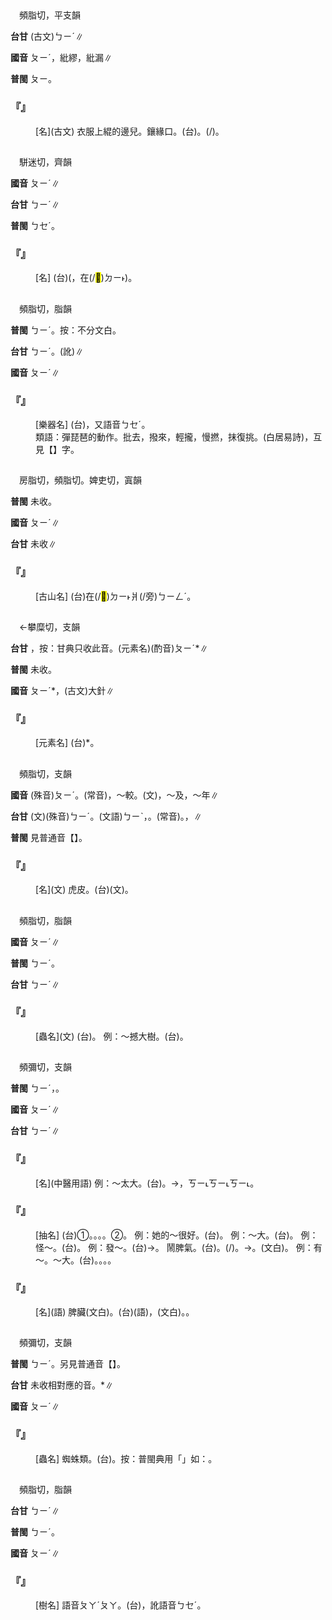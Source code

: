 
=={{ruby|紕|ㄆㄧˊ}}==

　頻脂切，平支韻

'''台甘''' (古文)<rt>ㄅㄧˊ</rt>{{ruby|。|ㄅㄧ}}{{ruby|。|ㄆㄧ}}{{ruby|(語)|ㄆㄨㆤ˪}}∥

'''國音''' <rt>ㄆㄧˊ</rt>{{ruby|。|ㄆㄧ}}，紕繆，紕漏∥

'''普閩''' <rt>ㄆㄧ</rt>。

    

==='''『{{ruby|紕|ㄆㄧˊ}}』'''===
: [名](古文) 衣服上緄的邊兒。鑲緣口。(台){{ruby|緄|ㄍㄨㄣˋ}}{{ruby|墘|ㄍㆪˊ}}。{{ruby|緣|ㄧㄢ˪}}(/{{ruby|沿|ㄧㄢˊ}}{{ruby|→|ㄧㄢ˫}}){{ruby|邊|ㄅㆪ}}。
    

=={{ruby|鼙|ㄆㄧˊ}}==

　駢迷切，齊韻

'''國音''' <rt>ㄆㄧˊ</rt>∥

'''台甘''' <rt>ㄅㄧˊ</rt>∥

'''普閩''' <rt>ㄅㆤˊ</rt>。

    

==='''『{{ruby|鼙|ㄆㄧˊ}}{{ruby|鼓|ㄍㄨˇ}}』'''===
: [名] (台)({{ruby|古|ㄍㆦˋ}}{{ruby|早|ㄗㄚˋ}}，在(/<mark>&#xf9853;</mark>)<rt>ㄉㄧ˫</rt>{{ruby|馬|ㆠㆤˋ}}{{ruby|頂|ㄉㄧㄥˋ}}{{ruby|敲|ㄎㄠ}}{{ruby|<mark>&#xffad2;</mark>|ㄌㆲ˪}}{{ruby|丌|ㆤ}}){{ruby|戰|ㄐㄧㄢ˪}}{{ruby|鼓|ㄍㆦˋ}}。
    

=={{ruby|琵|ㄆㄧˊ}}==

　頻脂切，脂韻

'''普閩''' <rt>ㄅㄧˊ</rt>{{ruby|。|ㄆㄧˊ}}。按：不分文白。

'''台甘''' <rt>ㄅㄧˊ</rt>。{{ruby|(語)|ㆣㄧˊ}}(訛)∥

'''國音''' <rt>ㄆㄧˊ</rt>∥

    

==='''『{{ruby|琵|ㄆㄧˊ}}{{ruby|琶|ㄆㄚˊ}}』'''===
: [樂器名] (台){{ruby|琵|ㄅㄧˊ}}{{ruby|琶|ㄅㆤˊ}}，又語音{{ruby|：|ㆣㄧˊ}}<rt>ㄅㆤˊ</rt>。
:類語：彈琵琶的動作。批去，撥來，輕攏，慢撚，抹復挑。(白居易詩)，互見【{{ruby|攏|ㄌㄨㄥˊ}}】字。
:
    

=={{ruby|阰|ㄆㄧˊ}}==

　房脂切，頻脂切。婢吏切，寘韻

'''普閩''' 未收。

'''國音''' <rt>ㄆㄧˊ</rt>∥

'''台甘''' 未收∥

    

==='''『{{ruby|阰|ㄆㄧˊ}}』'''===
: [古山名] (台)在(/<mark>&#xf9853;</mark>)<rt>ㄉㄧ˫</rt>{{ruby|楚|ㄘㆦˋ}}{{ruby|國|ㄍㆦㆶ}}{{ruby|南|ㄌㆰˊ}}爿(/旁)<rt>ㄅㄧㄥˊ</rt>。
    

=={{ruby|鈹|ㄆㄧˊ}}==

　←攀糜切，支韻{{ruby|＝|ㄆㄧ}}

'''台甘''' {{ruby|(文)|ㄆㄧ}}，按：甘典只收此音。(元素名)(酌音)<rt>ㄆㄧˊ</rt>*∥

'''普閩''' 未收。

'''國音''' <rt>ㄆㄧˊ</rt>*{{ruby|。|ㄆㄧ}}，(古文)大針∥

    

==='''『{{ruby|鈹|ㄆㄧˊ}}』'''===
: [元素名] (台){{ruby|鈹|ㄆㄧˊ}}*。
    

=={{ruby|比|ㄆㄧˊ}}==

　頻脂切，支韻

'''國音''' (殊音)<rt>ㄆㄧˊ</rt>。(常音){{ruby|比|ㄅㄧˇ}}，～較。(文){{ruby|比|ㄅㄧˋ}}，～及，～年∥

'''台甘''' (文)(殊音)<rt>ㄅㄧˊ</rt>。(文語)<rt>ㄅㄧˋ</rt>，{{ruby|比|ㄅㄧˋ}}{{ruby|校|ㄍㄠ˪}}。{{ruby|比|ㄅㄧˋ}}{{ruby|較|ㄍㄠ˪}}(常音)。{{ruby|(文)|ㄅㄧ˫}}，{{ruby|比|ㄅㄧ˫}}{{ruby|近|ㄍㄨㄣ˫/ㄍㄧㄣ˫}}∥

'''普閩''' 見普通音【{{ruby|比|ㄅㄧˇ}}】。

    

==='''『{{ruby|皋|ㄍㄠ}}{{ruby|比|ㄆㄧˊ}}』'''===
: [名](文) 虎皮。(台)(文){{ruby|虎|ㄏㆦˋ}}{{ruby|皮|ㄆㆤˊ/ㄆㄨㆤˊ}}。
    

=={{ruby|蚍|ㄆㄧˊ}}==

　頻脂切，脂韻

'''國音''' <rt>ㄆㄧˊ</rt>∥

'''普閩''' <rt>ㄅㄧˊ</rt>。

'''台甘''' <rt>ㄅㄧˊ</rt>∥

    

==='''『{{ruby|蚍|ㄆㄧˊ}}{{ruby|蜉|ㄈㄨˊ}}』'''===
: [蟲名](文) (台){{ruby|大|ㄉㄨㄚ˫}}{{ruby|隻|ㄐㄧㄚㆷ}}{{ruby|蚼|ㄍㄠˋ}}{{ruby|蟻|ㄏㄧㄚ˫}}。 例：～撼大樹。(台){{ruby|蚼|ㄍㄠˋ}}{{ruby|蟻|ㄏㄧㄚ˫}}{{ruby|想|ㄒㄧㆫ˫/ㄒㄧㆧ˫}}{{ruby|<mark>&#xffa49;</mark>|ㆠㆤㆷ/ㆠㄨㆤㆷ}}{{ruby|搖|ㄧㄜˊ}}{{ruby|大|ㄉㄨㄚ˫}}{{ruby|欉|ㄗㄤˊ}}{{ruby|樹|ㄑㄧㄨ˫}}。
    

=={{ruby|脾|ㄆㄧˊ}}==

　頻彌切，支韻

'''普閩''' <rt>ㄅㄧˊ</rt>{{ruby|。|ㄆㄧˊ}}，{{ruby|脾|ㄆㄧˊ}}{{ruby|氣|ㄎㄧ˪}}。

'''國音''' <rt>ㄆㄧˊ</rt>∥

'''台甘''' <rt>ㄅㄧˊ</rt>∥

    

==='''『{{ruby|脾|ㄆㄧˊ}}{{ruby|火|ㄏㄨㄛˇ}}』'''===
: [名](中醫用語) 例：～太大。(台){{ruby|脾|ㄅㄧˊ}}{{ruby|火|ㄏㆤˋ/ㄏㄨㆤˋ/ㄏㄜˋ}}{{ruby|大|ㄉㄨㄚ˫}}。→{{ruby|歹|ㄆㄞˋ/ㄆㆮˋ}}{{ruby|脾|ㄆㄧˊ}}{{ruby|氣|ㄎㄧ˪}}，{{ruby|歹|ㄆㄞˋ/ㄆㆮˋ}}{{ruby|性|ㄒㄧㄥ˪}}{{ruby|地|ㄉㄨㆤ˫/ㄉㆤ˫}}{{ruby|。|ㄅㄧˊ}}<rt>ㄎㄧ˪</rt>{{ruby|→|ㄅㄧ˫}}<rt>ㄎㄧ˪</rt>{{ruby|→|ㄆㆪ˫}}<rt>ㄎㄧ˪</rt>。
    

==='''『{{ruby|脾|ㄆㄧˊ}}{{ruby|氣|ㄑㄧˋ}}』'''===
: [抽名] (台)①{{ruby|性|ㄒㄧㄥ˪}}{{ruby|情|ㄐㄧㄥˊ}}。{{ruby|性|ㄒㄧㄥ˪}}{{ruby|地|ㄉㄨㆤ˫/ㄉㆤ˫}}。{{ruby|性|ㄒㄧㄥ˪}}{{ruby|質|ㄐㄧㆵ}}。{{ruby|性|ㄒㄧㄥ˪}}{{ruby|格|ㄍㆤㆷ}}。②{{ruby|愛|ㄞ˪}}{{ruby|受|ㄒㄧㄨ˫}}{{ruby|氣|ㄎㄧ˪}}{{ruby|丌|ㆤ}}{{ruby|癖|ㄆㄧㄚㆷ}}。 例：她的～很好。(台){{ruby|伊|ㄧ}}{{ruby|性|ㄒㄧㄥ˪}}{{ruby|情|ㄐㄧㄥˊ}}{{ruby|真|ㄐㄧㄣ}}{{ruby|好|ㄏㄜˋ}}。 例：～大。(台){{ruby|性|ㄒㄧㄥ˪}}{{ruby|地|ㄉㄨㆤ˫/ㄉㆤ˫}}{{ruby|真|ㄐㄧㄣ}}{{ruby|強|ㄍㄧㆲˊ}}。 例：怪～。(台){{ruby|怪|ㄍㄨㄞ˪}}{{ruby|癖|ㄆㄧㄚㆷ}}。 例：發～。(台){{ruby|發|ㄏㄨㄚㆵ}}{{ruby|性|ㄒㄧㄥ˪}}{{ruby|地|ㄉㆤ˫/ㄉㄨㆤ˫}}→{{ruby|受|ㄒㄧㄨ˫}}{{ruby|氣|ㄎㄧ˪}}。 鬧脾氣。(台){{ruby|受|ㄒㄧㄨ˫}}{{ruby|氣|ㄎㄧ˪}}。{{ruby|伊|ㄧ}}{{ruby|有|ㄨ˫}}{{ruby|揀|ㄍㄧㄥˋ}}{{ruby|食|ㄐㄧㄚㆷ ͘}}{{ruby|丌|ㆤ}}{{ruby|習|ㄒㄧㆴ ͘}}{{ruby|慣|ㄍㄨㄢ˪}}(/{{ruby|脾|ㄆㄧˊ}}{{ruby|氣|ㄎㄧ˪}})。→{{ruby|愛|ㄞ˪}}{{ruby|揀|ㄍㄧㄥˋ}}{{ruby|食|ㄐㄧㄚㆷ ͘}}。{{ruby|偏|ㄆㄧㄢ}}{{ruby|食|ㄒㄧㆵ ͘}}(文白)。 例：有～。～大。(台){{ruby|愛|ㄞ˪}}{{ruby|受|ㄒㄧㄨ˫}}{{ruby|氣|ㄎㄧ˪}}。{{ruby|快|ㄎㄨㄞ˪}}{{ruby|受|ㄒㄧㄨ˫}}{{ruby|氣|ㄎㄧ˪}}。{{ruby|歹|ㄆㄞˋ/ㄆㆮˋ}}{{ruby|性|ㄒㄧㄥ˪}}{{ruby|地|ㄉㄨㆤ˫/ㄉㆤ˪}}。{{ruby|火|ㄏㆤˋ/ㄏㄨㆤˋ/ㄏㄜˋ}}{{ruby|大|ㄉㄨㄚ˫}}。
    

==='''『{{ruby|脾|ㄆㄧˊ}}』'''===
: [名](語) 脾臟(文白)。(台)(語){{ruby|脾|ㄅㄧˊ}}，(文白){{ruby|脾|ㄅㄧˊ}}{{ruby|臟|ㄗㆲ˫}}。{{ruby|人|ㆢㄧㄣˊ/ㄌㄧㄣˊ}}{{ruby|體|ㄊㆤˋ}}{{ruby|五|ㄫㆦˋ}}{{ruby|臟|ㄗㆲ˫}}{{ruby|丌|ㆤ}}{{ruby|一|ㄐㄧㆵ ͘}}{{ruby|種|ㄐㄧㆲˋ}}。
    

=={{ruby|蜱|ㄆㄧˊ}}==

　頻彌切，支韻

'''普閩''' <rt>ㄅㄧˊ</rt>。另見普通音【{{ruby|蜱|ㄅㄟ}}】。

'''台甘''' 未收相對應的音。{{ruby|(台)|ㄅㄧ}}*∥

'''國音''' <rt>ㄆㄧˊ</rt>∥

    

==='''『{{ruby|蜱|ㄆㄧˊ}}』'''===
: [蟲名] 蜘蛛類。(台){{ruby|牛|ㆣㄨˊ}}{{ruby|<mark>&#xf9055;</mark>|ㄅㄧ}}{{ruby|丌|ㆤ}}{{ruby|類|ㄌㄨㄧ˫}}。按：普閩典用「{{ruby|蜱|ㄅㄧˊ}}」如：{{ruby|牛|ㆣㄨˊ}}{{ruby|蜱|ㄅㄧˊ}}。
    

=={{ruby|枇|ㄆㄧˊ}}==

　頻脂切，脂韻

'''台甘''' <rt>ㄅㄧˊ</rt>∥

'''普閩''' <rt>ㄅㄧˊ</rt>。

'''國音''' <rt>ㄆㄧˊ</rt>∥

    

==='''『{{ruby|枇|ㄆㄧˊ}}{{ruby|杷|·ㄆㄚˊ}}』'''===
: [樹名] 語音{{ruby|：|ㄆㄧˊ}}<rt>ㄆㄚˊ</rt>{{ruby|→|ㄆㄧˊ}}<rt>ㄆㄚ</rt>。(台){{ruby|枇|ㆣㄧˊ}}{{ruby|杷|ㄅㆤˊ}}，訛語音{{ruby|：|ㄅㄧˊ}}<rt>ㄅㆤˊ</rt>。
    
